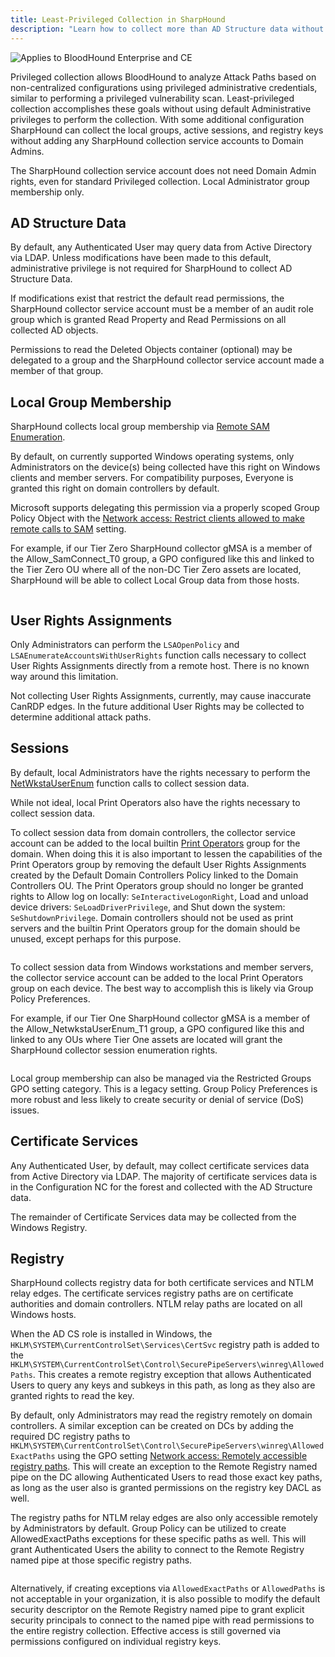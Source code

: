 ```yaml
---
title: Least-Privileged Collection in SharpHound
description: "Learn how to collect more than AD Structure data without Domain Admin."
---
```


<img noZoom src="/assets/enterprise-AND-community-edition-pill-tag.svg" alt="Applies to BloodHound Enterprise and CE"/>

Privileged collection allows BloodHound to analyze Attack Paths based on non-centralized configurations using privileged administrative credentials, similar to performing a privileged vulnerability scan. Least-privileged collection accomplishes these goals without using default Administrative privileges to perform the collection. With some additional configuration SharpHound can collect the local groups, active sessions, and registry keys without adding any SharpHound collection service accounts to Domain Admins.

<Warning>The SharpHound collection service account does not need Domain Admin rights, even for standard Privileged collection. Local Administrator group membership only.</Warning>

## AD Structure Data

By default, any Authenticated User may query data from Active Directory via LDAP. Unless modifications have been made to this default, administrative privilege is not required for SharpHound to collect AD Structure Data.

If modifications exist that restrict the default read permissions, the SharpHound collector service account must be a member of an audit role group which is granted Read Property and Read Permissions on all collected AD objects.

Permissions to read the Deleted Objects container (optional) may be delegated to a group and the SharpHound collector service account made a member of that group.

## Local Group Membership

SharpHound collects local group membership via [Remote SAM Enumeration](https://learn.microsoft.com/en-us/windows/security/threat-protection/security-policy-settings/network-access-restrict-clients-allowed-to-make-remote-sam-calls).

By default, on currently supported Windows operating systems, only Administrators on the device(s) being collected have this right on Windows clients and member servers.  For compatibility purposes, Everyone is granted this right on domain controllers by default.

Microsoft supports delegating this permission via a properly scoped Group Policy Object with the [Network access: Restrict clients allowed to make remote calls to SAM](https://learn.microsoft.com/en-us/previous-versions/windows/it-pro/windows-10/security/threat-protection/security-policy-settings/network-access-restrict-clients-allowed-to-make-remote-sam-calls) setting.

For example, if our Tier Zero SharpHound collector gMSA is a member of the Allow_SamConnect_T0 group, a GPO configured like this and linked to the Tier Zero OU where all of the non-DC Tier Zero assets are located, SharpHound will be able to collect Local Group data from those hosts.

<Frame>
  <img src="/assets/least-priv-gpo-samr.png" alt=""/>
</Frame>

## User Rights Assignments

Only Administrators can perform the `LSAOpenPolicy` and `LSAEnumerateAccountsWithUserRights` function calls necessary to collect User Rights Assignments directly from a remote host. There is no known way around this limitation.

Not collecting User Rights Assignments, currently, may cause inaccurate CanRDP edges. In the future additional User Rights may be collected to determine additional attack paths.

## Sessions

By default, local Administrators have the rights necessary to perform the [NetWkstaUserEnum](https://learn.microsoft.com/en-us/windows/win32/api/lmwksta/nf-lmwksta-netwkstauserenum) function calls to collect session data.

While not ideal, local Print Operators also have the rights necessary to collect session data.

To collect session data from domain controllers, the collector service account can be added to the local builtin [Print Operators](https://learn.microsoft.com/en-us/windows-server/identity/ad-ds/manage/understand-security-groups#print-operators) group for the domain. When doing this it is also important to lessen the capabilities of the Print Operators group by removing the default User Rights Assignments created by the Default Domain Controllers Policy linked to the Domain Controllers OU. The Print Operators group should no longer be granted rights to Allow log on locally: `SeInteractiveLogonRight`, Load and unload device drivers: `SeLoadDriverPrivilege`, and Shut down the system: `SeShutdownPrivilege`. Domain controllers should not be used as print servers and the builtin Print Operators group for the domain should be unused, except perhaps for this purpose.

<Frame>
  <img src="/assets/least-priv-gpo-defang-printop.png" alt=""/>
</Frame>

To collect session data from Windows workstations and member servers, the collector service account can be added to the local Print Operators group on each device. The best way to accomplish this is likely via Group Policy Preferences.

For example, if our Tier One SharpHound collector gMSA is a member of the Allow_NetwkstaUserEnum_T1 group, a GPO configured like this and linked to any OUs where Tier One assets are located will grant the SharpHound collector session enumeration rights.

<Frame>
  <img src="/assets/least-priv-gpo-local-printop.png" alt=""/>
</Frame>

<Tip>Local group membership can also be managed via the Restricted Groups GPO setting category. This is a legacy setting. Group Policy Preferences is more robust and less likely to create security or denial of service (DoS) issues.</Tip>

## Certificate Services

Any Authenticated User, by default, may collect certificate services data from Active Directory via LDAP. The majority of certificate services data is in the Configuration NC for the forest and collected with the AD Structure data.

The remainder of Certificate Services data may be collected from the Windows Registry.

## Registry

SharpHound collects registry data for both certificate services and NTLM relay edges. The certificate services registry paths are on certificate authorities and domain controllers. NTLM relay paths are located on all Windows hosts.

When the AD CS role is installed in Windows, the `HKLM\SYSTEM\CurrentControlSet\Services\CertSvc` registry path is added to the `HKLM\SYSTEM\CurrentControlSet\Control\SecurePipeServers\winreg\AllowedPaths`. This creates a remote registry exception that allows Authenticated Users to query any keys and subkeys in this path, as long as they also are granted rights to read the key.

By default, only Administrators may read the registry remotely on domain controllers. A similar exception can be created on DCs by adding the required DC registry paths to `HKLM\SYSTEM\CurrentControlSet\Control\SecurePipeServers\winreg\AllowedExactPaths` using the GPO setting [Network access: Remotely accessible registry paths](https://learn.microsoft.com/en-us/previous-versions/windows/it-pro/windows-10/security/threat-protection/security-policy-settings/network-access-remotely-accessible-registry-paths). This will create an exception to the Remote Registry named pipe on the DC allowing Authenticated Users to read those exact key paths, as long as the user also is granted permissions on the registry key DACL as well.

The registry paths for NTLM relay edges are also only accessible remotely by Administrators by default. Group Policy can be utilized to create AllowedExactPaths exceptions for these specific paths as well. This will grant Authenticated Users the ability to connect to the Remote Registry named pipe at those specific registry paths.

<Frame>
  <img src="/assets/least-priv-gpo-winreg.png" alt=""/>
</Frame>

Alternatively, if creating exceptions via `AllowedExactPaths` or `AllowedPaths` is not acceptable in your organization, it is also possible to modify the default security descriptor on the Remote Registry named pipe to grant explicit security principals to connect to the named pipe with read permissions to the entire registry collection.  Effective access is still governed via permissions configured on individual registry keys.
